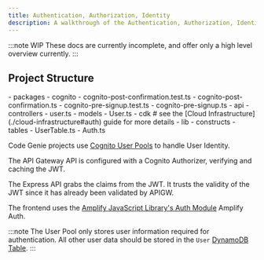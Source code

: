 ```yaml
---
title: Authentication, Authorization, Identity
description: A walkthrough of the Authentication, Authorization, Identity
---
```



:::note WIP
These docs are currently incomplete, and offer only a high level overview currently.
:::

## Project Structure

<FileTree>
- packages
  - cognito
    - cognito-post-confirmation.test.ts
    - cognito-post-confirmation.ts
    - cognito-pre-signup.test.ts
    - cognito-pre-signup.ts
  - api
    - controllers
      - user.ts
    - models
      - User.ts
  - cdk # see the [Cloud Infrastructure](./cloud-infrastructure#auth) guide for more details
    - lib
      - constructs
        - tables
          - UserTable.ts
        - Auth.ts
</FileTree>

Code Genie projects use [Cognito User Pools](https://aws.amazon.com/cognito/) to handle User Identity.

The API Gateway API is configured with a Cognito Authorizer, verifying and caching the JWT.

The Express API grabs the claims from the JWT. It trusts the validity of the JWT since it has already been validated by APIGW.

The frontend uses the <a href="https://docs.amplify.aws/" target="_blank" rel="noopener">Amplify JavaScript Library's Auth Module</a> Amplify Auth.

:::note
The User Pool only stores user information required for authentication. All other user data should be stored in the `User` [DynamoDB Table](./database).
:::
